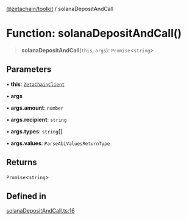 [@zetachain/toolkit](/src/pages/developers/frontend/toolkit/index.mdx) / solanaDepositAndCall

# Function: solanaDepositAndCall()

> **solanaDepositAndCall**(`this`, `args`): `Promise`\<`string`\>

## Parameters

• **this**: [`ZetaChainClient`](toolkit/Class.ZetaChainClient.md)

• **args**

• **args.amount**: `number`

• **args.recipient**: `string`

• **args.types**: `string`[]

• **args.values**: `ParseAbiValuesReturnType`

## Returns

`Promise`\<`string`\>

## Defined in

[solanaDepositAndCall.ts:16](https://github.com/zeta-chain/toolkit/blob/542ef856894da0ed38ef2a757d2c0d70c2bb020d/packages/client/src/solanaDepositAndCall.ts#L16)
